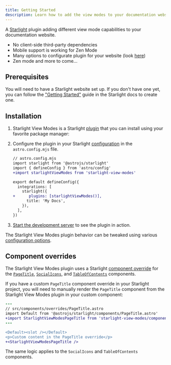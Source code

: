 ```yaml
---
title: Getting Started
description: Learn how to add the view modes to your documentation website with the Starlight View Modes plugin.
---
```


A [Starlight](https://starlight.astro.build) plugin adding different view mode capabilities to your documentation website.

- No client-side third-party dependencies
- Mobile support is working for Zen Mode
- Many options to configurate plugin for your website (look [here](/en/configuration))
- Zen mode and more to come...

## Prerequisites

You will need to have a Starlight website set up.
If you don't have one yet, you can follow the ["Getting Started"](https://starlight.astro.build/getting-started) guide in the Starlight docs to create one.

## Installation


<Steps>

1. Starlight View Modes is a Starlight [plugin](https://starlight.astro.build/reference/plugins/) that you can install using your favorite package manager:

   <PackageManagers pkg="starlight-view-modes" />

2. Configure the plugin in your Starlight [configuration](https://starlight.astro.build/reference/configuration/#plugins) in the `astro.config.mjs` file.

   ```diff lang="js"
   // astro.config.mjs
   import starlight from '@astrojs/starlight'
   import { defineConfig } from 'astro/config'
   +import starlightViewModes from 'starlight-view-modes'

   export default defineConfig({
     integrations: [
       starlight({
   +      plugins: [starlightViewModes()],
         title: 'My Docs',
       }),
     ],
   })
   ```

3. [Start the development server](https://starlight.astro.build/getting-started/#start-the-development-server) to see the plugin in action.

</Steps>

The Starlight View Modes plugin behavior can be tweaked using various [configuration options](/en/configuration).

## Component overrides

The Starlight View Modes plugin uses a Starlight [component override](https://starlight.astro.build/guides/overriding-components/) for the [`PageTitle`](https://starlight.astro.build/reference/overrides/#pagetitle), [`SocialIcons`](https://starlight.astro.build/reference/overrides/#socialicons), and [`TableOfContents`](https://starlight.astro.build/reference/overrides/#tableofcontents) components.

If you have a custom `PageTitle` component override in your Starlight project, you will need to manually render the `PageTitle` component from the Starlight View Modes plugin in your custom component:

```diff lang="astro"
---
// src/components/overrides/PageTitle.astro
import Default from '@astrojs/starlight/components/PageTitle.astro'
+import StarlightViewModesPageTitle from 'starlight-view-modes/components/PageTitle.astro'
---

<Default><slot /></Default>
<p>Custom content in the PageTitle override</p>
+<StarlightViewModesPageTitle />
```

The same logic applies to the `SocialIcons` and `TableOfContents` components.
